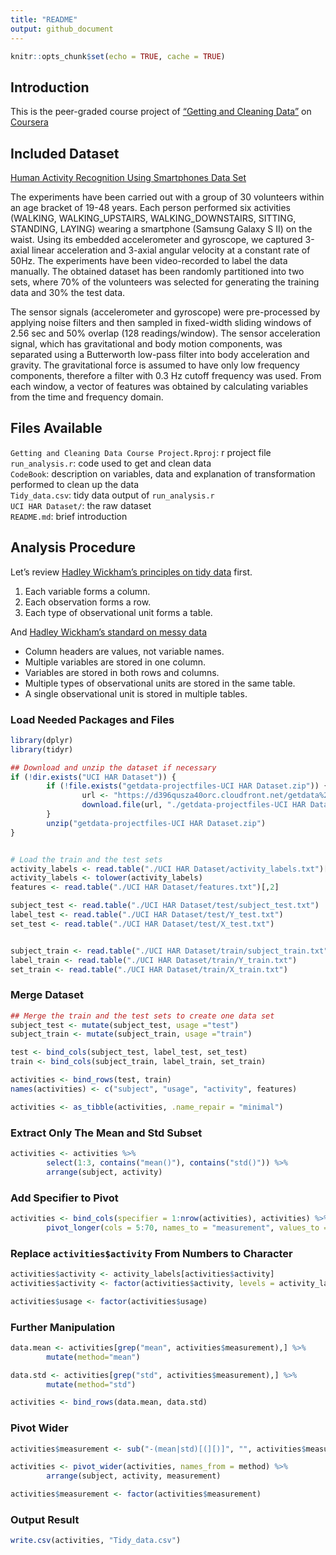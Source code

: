 ```yaml
---
title: "README"
output: github_document
---
```


```r
knitr::opts_chunk$set(echo = TRUE, cache = TRUE)


```

## Introduction

This is the peer-graded course project of ["Getting and Cleaning Data"](https://www.coursera.org/learn/data-cleaning?specialization=data-science-foundations-r) on [Coursera](https://www.coursera.org/)

## Included Dataset

[Human Activity Recognition Using Smartphones Data Set](http://archive.ics.uci.edu/ml/datasets/Human+Activity+Recognition+Using+Smartphones)

The experiments have been carried out with a group of 30 volunteers within an age bracket of 19-48 years. Each person performed six activities (WALKING, WALKING_UPSTAIRS, WALKING_DOWNSTAIRS, SITTING, STANDING, LAYING) wearing a smartphone (Samsung Galaxy S II) on the waist. Using its embedded accelerometer and gyroscope, we captured 3-axial linear acceleration and 3-axial angular velocity at a constant rate of 50Hz. The experiments have been video-recorded to label the data manually. The obtained dataset has been randomly partitioned into two sets, where 70% of the volunteers was selected for generating the training data and 30% the test data.

The sensor signals (accelerometer and gyroscope) were pre-processed by applying noise filters and then sampled in fixed-width sliding windows of 2.56 sec and 50% overlap (128 readings/window). The sensor acceleration signal, which has gravitational and body motion components, was separated using a Butterworth low-pass filter into body acceleration and gravity. The gravitational force is assumed to have only low frequency components, therefore a filter with 0.3 Hz cutoff frequency was used. From each window, a vector of features was obtained by calculating variables from the time and frequency domain.


## Files Available
`Getting and Cleaning Data Course Project.Rproj`: r project file
`run_analysis.r`: code used to get and clean data  
`CodeBook`: description on variables, data and explanation of transformation performed to clean up the data  
`Tidy_data.csv`: tidy data output of `run_analysis.r`  
`UCI HAR Dataset/`: the raw dataset  
`README.md`: brief introduction

## Analysis Procedure
Let's review [Hadley Wickham's principles on tidy data](http://vita.had.co.nz/papers/tidy-data.pdf) first.

1. Each variable forms a column.
2. Each observation forms a row.
3. Each type of observational unit forms a table.

And [Hadley Wickham's standard on messy data](http://vita.had.co.nz/papers/tidy-data.pdf)

* Column headers are values, not variable names.  
* Multiple variables are stored in one column.  
* Variables are stored in both rows and columns.  
* Multiple types of observational units are stored in the same table. 
* A single observational unit is stored in multiple tables.

### Load Needed Packages and Files
```r
library(dplyr)
library(tidyr)

## Download and unzip the dataset if necessary
if (!dir.exists("UCI HAR Dataset")) {
        if (!file.exists("getdata-projectfiles-UCI HAR Dataset.zip")) {
                url <- "https://d396qusza40orc.cloudfront.net/getdata%2Fprojectfiles%2FUCI%20HAR%20Dataset.zip"
                download.file(url, "./getdata-projectfiles-UCI HAR Dataset.zip", method = "curl")
        }
        unzip("getdata-projectfiles-UCI HAR Dataset.zip")
}


# Load the train and the test sets
activity_labels <- read.table("./UCI HAR Dataset/activity_labels.txt")[,2]
activity_labels <- tolower(activity_labels)
features <- read.table("./UCI HAR Dataset/features.txt")[,2]

subject_test <- read.table("./UCI HAR Dataset/test/subject_test.txt")
label_test <- read.table("./UCI HAR Dataset/test/Y_test.txt")
set_test <- read.table("./UCI HAR Dataset/test/X_test.txt")


subject_train <- read.table("./UCI HAR Dataset/train/subject_train.txt")
label_train <- read.table("./UCI HAR Dataset/train/Y_train.txt")
set_train <- read.table("./UCI HAR Dataset/train/X_train.txt")

```

### Merge Dataset
```r
## Merge the train and the test sets to create one data set
subject_test <- mutate(subject_test, usage ="test")
subject_train <- mutate(subject_train, usage ="train")

test <- bind_cols(subject_test, label_test, set_test)
train <- bind_cols(subject_train, label_train, set_train)

activities <- bind_rows(test, train)
names(activities) <- c("subject", "usage", "activity", features)

activities <- as_tibble(activities, .name_repair = "minimal")
```

### Extract Only The Mean and Std Subset


```r
activities <- activities %>%
        select(1:3, contains("mean()"), contains("std()")) %>%
        arrange(subject, activity)
```

### Add Specifier to Pivot

```r
activities <- bind_cols(specifier = 1:nrow(activities), activities) %>%
        pivot_longer(cols = 5:70, names_to = "measurement", values_to = "value") 

```

### Replace `activities$activity` From Numbers to Character
```r
activities$activity <- activity_labels[activities$activity]
activities$activity <- factor(activities$activity, levels = activity_labels)

activities$usage <- factor(activities$usage)
```

### Further Manipulation

```r
data.mean <- activities[grep("mean", activities$measurement),] %>%
        mutate(method="mean")       

data.std <- activities[grep("std", activities$measurement),] %>%
        mutate(method="std") 

activities <- bind_rows(data.mean, data.std)

```

### Pivot Wider

```r
activities$measurement <- sub("-(mean|std)[(][)]", "", activities$measurement)

activities <- pivot_wider(activities, names_from = method) %>%
        arrange(subject, activity, measurement)

activities$measurement <- factor(activities$measurement)

```

### Output Result

```r
write.csv(activities, "Tidy_data.csv")
```

